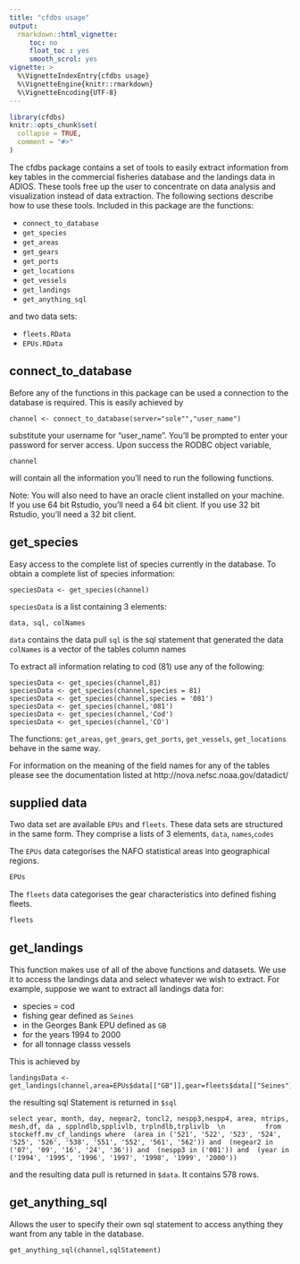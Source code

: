 ```yaml
---
title: "cfdbs usage"
output:
  rmarkdown::html_vignette:
     toc: no
     float_toc : yes
     smooth_scrol: yes
vignette: >
  %\VignetteIndexEntry{cfdbs usage}
  %\VignetteEngine{knitr::rmarkdown}
  %\VignetteEncoding{UTF-8}
---
```


```r
library(cfdbs)
knitr::opts_chunk$set(
  collapse = TRUE,
  comment = "#>"
)
```

The cfdbs package contains a set of tools to easily extract information from key tables in the commercial fisheries database and the landings data in ADIOS. These tools free up the user to concentrate on data analysis and visualization instead of data extraction. The following sections describe how to use these tools. Included in this package are the functions:

* `connect_to_database`
* `get_species`
* `get_areas`
* `get_gears`
* `get_ports`
* `get_locations`
* `get_vessels`
* `get_landings`
* `get_anything_sql`

and two data sets:

* `fleets.RData`
* `EPUs.RData`


## connect_to_database

Before any of the functions in this package can be used a connection to the database is required. This is easily achieved by


    channel <- connect_to_database(server="sole"","user_name")

substitute your username for "user_name". You'll be prompted to enter your password for server access. Upon success the RODBC object variable, 

    channel
    
will contain all the information you'll need to run the following functions.

Note: You will also need to have an oracle client installed on your machine. If you use 64 bit Rstudio, you'll need a 64 bit client. If you use 32 bit Rstudio, you'll need a 32 bit client.

## get_species

Easy access to the complete list of species currently in the database.
To obtain a complete list of species information:

    speciesData <- get_species(channel)
    
`speciesData` is a list containing 3 elements:

    data, sql, colNames
    
`data` contains the data pull
`sql` is the sql statement that generated the data
`colNames` is a vector of the tables column names

To extract all information relating to cod (81) use any of the following:

    speciesData <- get_species(channel,81)
    speciesData <- get_species(channel,species = 81)
    speciesData <- get_species(channel,species = '081')
    speciesData <- get_species(channel,'081')
    speciesData <- get_species(channel,'Cod')
    speciesData <- get_species(channel,'CO')
    
The functions: `get_areas`, `get_gears`, `get_ports`, `get_vessels`, `get_locations` behave in the same way.

For information on the meaning of the field names for any of the tables please see the documentation listed at http://nova.nefsc.noaa.gov/datadict/


## supplied data

Two data set are available `EPUs` and `fleets`. These data sets are structured in the same form. They comprise a lists of 3 elements, `data`, `names`,`codes`

The `EPUs` data categorises the NAFO statistical areas into geographical regions.
```r
EPUs
```
The `fleets` data categorises the gear characteristics into defined fishing fleets.
```r
fleets
```


## get_landings

This function makes use of all of the above functions and datasets. We use it to access the landings data and select whatever we wish to extract. For example, suppose we want to extract all landings data for:

* species = cod
* fishing gear defined as `Seines`
* in the Georges Bank EPU defined as `GB` 
* for the years 1994 to 2000
* for all tonnage classs vessels

This is achieved by 

    landingsData <- get_landings(channel,area=EPUs$data[["GB"]],gear=fleets$data[["Seines"]],year=c(1994:2000),species=81,tonnage="all")

the resulting sql Statement is returned in `$sql`

    select year, month, day, negear2, toncl2, nespp3,nespp4, area, ntrips, mesh,df, da , spplndlb,spplivlb, trplndlb,trplivlb  \n          from stockeff.mv_cf_landings where  (area in ('521', '522', '523', '524', '525', '526', '538', '551', '552', '561', '562')) and  (negear2 in ('07', '09', '16', '24', '36')) and  (nespp3 in ('081')) and  (year in ('1994', '1995', '1996', '1997', '1998', '1999', '2000'))

and the resulting data pull is returned in `$data`. It contains 578 rows.

## get_anything_sql

Allows the user to specify their own sql statement to access anything they want from any table in the database.

    get_anything_sql(channel,sqlStatement)


